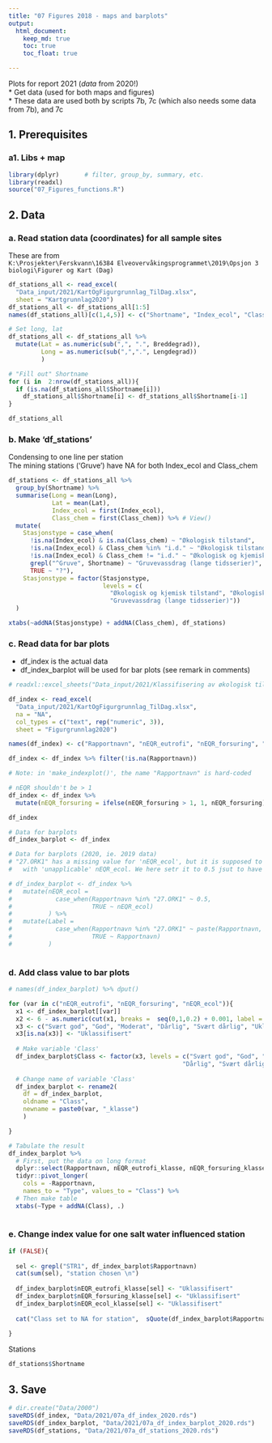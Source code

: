 ```yaml
---
title: "07 Figures 2018 - maps and barplots"
output: 
  html_document:
    keep_md: true
    toc: true
    toc_float: true

---
```


Plots for report 2021 (*data* from 2020!)   
* Get data (used for both maps and figures)   
* These data are used both by scripts 7b, 7c (which also needs some data from 7b), and 7c  


## 1. Prerequisites  

### a1. Libs + map  
```r

library(dplyr)       # filter, group_by, summary, etc.
library(readxl)
source("07_Figures_functions.R")


```



## 2. Data
### a. Read station data (coordinates) for all sample sites  
These are from   
`K:\Prosjekter\Ferskvann\16384 Elveovervåkingsprogrammet\2019\Opsjon 3 biologi\Figurer og Kart (Dag)`  
```r
df_stations_all <- read_excel(
  "Data_input/2021/KartOgFigurgrunnlag_TilDag.xlsx", 
  sheet = "Kartgrunnlag2020")
df_stations_all <- df_stations_all[1:5]
names(df_stations_all)[c(1,4,5)] <- c("Shortname", "Index_ecol", "Class_chem")

# Set long, lat
df_stations_all <- df_stations_all %>%
  mutate(Lat = as.numeric(sub(",", ".", Breddegrad)),
         Long = as.numeric(sub(",",".", Lengdegrad))
         )

# "Fill out" Shortname
for (i in  2:nrow(df_stations_all)){
  if (is.na(df_stations_all$Shortname[i]))
    df_stations_all$Shortname[i] <- df_stations_all$Shortname[i-1]
}

df_stations_all
```

### b. Make 'df_stations'  
Condensing to one line per station    
The mining stations ('Gruve') have NA for both Index_ecol and Class_chem
```r

df_stations <- df_stations_all %>%
  group_by(Shortname) %>%
  summarise(Long = mean(Long),
            Lat = mean(Lat),
            Index_ecol = first(Index_ecol),
            Class_chem = first(Class_chem)) %>% # View()
  mutate(
    Stasjonstype = case_when(
      !is.na(Index_ecol) & is.na(Class_chem) ~ "Økologisk tilstand",
      !is.na(Index_ecol) & Class_chem %in% "i.d." ~ "Økologisk tilstand",
      !is.na(Index_ecol) & Class_chem != "i.d." ~ "Økologisk og kjemisk tilstand",
      grepl("^Gruve", Shortname) ~ "Gruvevassdrag (lange tidsserier)",
      TRUE ~ "?"),
    Stasjonstype = factor(Stasjonstype, 
                          levels = c(
                            "Økologisk og kjemisk tilstand", "Økologisk tilstand",
                            "Gruvevassdrag (lange tidsserier)"))
  )

xtabs(~addNA(Stasjonstype) + addNA(Class_chem), df_stations)

```

### c. Read data for bar plots  
* df_index is the actual data  
* df_index_barplot will be used for bar plots (see remark in comments)
```r
# readxl::excel_sheets("Data_input/2021/Klassifisering av økologisk tilstand i elver for rapport 2020.xlsx")

df_index <- read_excel(
  "Data_input/2021/KartOgFigurgrunnlag_TilDag.xlsx", 
  na = "NA",
  col_types = c("text", rep("numeric", 3)),
  sheet = "Figurgrunnlag2020")

names(df_index) <- c("Rapportnavn", "nEQR_eutrofi", "nEQR_forsuring", "nEQR_ecol") # NOTE: hard-coded

df_index <- df_index %>% filter(!is.na(Rapportnavn))

# Note: in 'make_indexplot()', the name "Rapportnavn" is hard-coded

# nEQR shouldn't be > 1
df_index <- df_index %>%
  mutate(nEQR_forsuring = ifelse(nEQR_forsuring > 1, 1, nEQR_forsuring))

df_index

# Data for barplots
df_index_barplot <- df_index

# Data for barplots (2020, ie. 2019 data)
# "27.ORK1" has a missing value for 'nEQR_ecol', but it is supposed to be 'Moderate' 
#   with 'unapplicable' nEQR_ecol. We here setr it to 0.5 jsut to have something to plot 

# df_index_barplot <- df_index %>%
#   mutate(nEQR_ecol =
#            case_when(Rapportnavn %in% "27.ORK1" ~ 0.5,
#                      TRUE ~ nEQR_ecol)
#          ) %>%
#   mutate(Label =
#            case_when(Rapportnavn %in% "27.ORK1" ~ paste(Rapportnavn, "(nEQR-verdi ikke gjeldende)"),
#                      TRUE ~ Rapportnavn)
#          )
  

```

### d. Add class value to bar plots  
```r


# names(df_index_barplot) %>% dput()

for (var in c("nEQR_eutrofi", "nEQR_forsuring", "nEQR_ecol")){
  x1 <- df_index_barplot[[var]]
  x2 <- 6 - as.numeric(cut(x1, breaks =  seq(0,1,0.2) + 0.001, label = FALSE))
  x3 <- c("Svært god", "God", "Moderat", "Dårlig", "Svært dårlig", "Uklassifisert")[x2]
  x3[is.na(x3)] <- "Uklassifisert"
  
  # Make variable 'Class'
  df_index_barplot$Class <- factor(x3, levels = c("Svært god", "God", "Moderat", 
                                                "Dårlig", "Svært dårlig", "Uklassifisert"))
  
  # Change name of variable 'Class'
  df_index_barplot <- rename2(
    df = df_index_barplot, 
    oldname = "Class",
    newname = paste0(var, "_klasse")
    )

}

# Tabulate the result
df_index_barplot %>%
  # First, put the data on long format
  dplyr::select(Rapportnavn, nEQR_eutrofi_klasse, nEQR_forsuring_klasse, nEQR_ecol_klasse) %>%
  tidyr::pivot_longer(
    cols = -Rapportnavn,
    names_to = "Type", values_to = "Class") %>%
  # Then make table  
  xtabs(~Type + addNA(Class), .)
      

```

### e. Change index value for one salt water influenced station  
```r

if (FALSE){
  
  sel <- grepl("STR1", df_index_barplot$Rapportnavn)
  cat(sum(sel), "station chosen \n")
  
  df_index_barplot$nEQR_eutrofi_klasse[sel] <- "Uklassifisert"
  df_index_barplot$nEQR_forsuring_klasse[sel] <- "Uklassifisert"
  df_index_barplot$nEQR_ecol_klasse[sel] <- "Uklassifisert"
  
  cat("Class set to NA for station",  sQuote(df_index_barplot$Rapportnavn[sel]), "  \n")
  
}


```

Stations  
```r
df_stations$Shortname
```


## 3. Save  
```r

# dir.create("Data/2000")
saveRDS(df_index, "Data/2021/07a_df_index_2020.rds")
saveRDS(df_index_barplot, "Data/2021/07a_df_index_barplot_2020.rds")
saveRDS(df_stations, "Data/2021/07a_df_stations_2020.rds")

```

